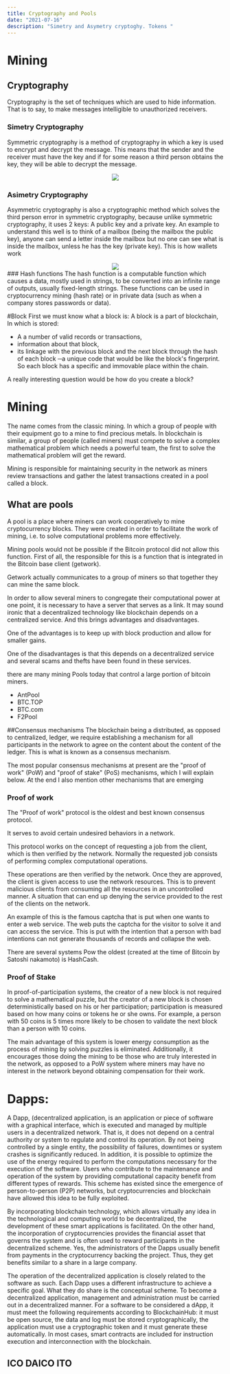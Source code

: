 ```yaml
---
title: Cryptography and Pools 
date: "2021-07-16"
description: "Simetry and Asymetry cryptoghy. Tokens "
---
```

# Mining
## Cryptography
Cryptography is the set of techniques which are used to hide information. That is to say, to make messages intelligible to unauthorized receivers.
### Simetry Cryptography 
Symmetric cryptography is a method of cryptography in which a key is used to encrypt and decrypt the message.
This means that the sender and the receiver must have the key and if for some reason a third person obtains the key, they will be able to decrypt the message.
<center>
<img src="https://imgur.com/BHECIa8.png"></img>
</center>

### Asimetry Cryptography
Asymmetric cryptography is also a cryptographic method which solves the third person error in symmetric cryptography, because unlike symmetric cryptography, it uses 2 keys:
A public key and a private key.
An example to understand this well is to think of a mailbox (being the mailbox the public key), anyone can send a letter inside the mailbox but no one can see what is inside the mailbox, unless he has the key (private key).
This is how wallets work

<center>
<img src="https://i.imgur.com/reljbWG.png"></img>
</center>
### Hash functions
The hash function is a computable function which causes a data, mostly used in strings, to be converted into an infinite range of outputs, usually fixed-length strings.
These functions can be used in cryptocurrency mining (hash rate) or in private data (such as when a company stores passwords or data).

#Block
First we must know what a block is:
A block is a part of blockchain, In which is stored:
- A a number of valid records or transactions,
- information about that block,
- its linkage with the previous block and the next block through the hash of each block ─a unique code that would be like the block's fingerprint.
So each block has a specific and immovable place within the chain.

A really interesting question would be how do you create a block?
# Mining
The name comes from the classic mining. In which a group of people with their equipment go to a mine to find precious metals. In blockchain is similar, a group of people (called miners) must compete to solve a complex mathematical problem which needs a powerful team, the first to solve the mathematical problem will get the reward.

Mining is responsible for maintaining security in the network as miners review transactions and gather the latest transactions created in a pool called a block.

## What are pools
A pool is a place where miners can work cooperatively to mine cryptocurrency blocks. They were created in order to facilitate the work of mining, i.e. to solve computational problems more effectively.

Mining pools would not be possible if the Bitcoin protocol did not allow this function. First of all, the responsible for this is a function that is integrated in the Bitcoin base client (getwork).

Getwork actually communicates to a group of miners so that together they can mine the same block.

In order to allow several miners to congregate their computational power at one point, it is necessary to have a server that serves as a link. It may sound ironic that a decentralized technology like blockchain depends on a centralized service. And this brings advantages and disadvantages.

One of the advantages is to keep up with block production and allow for smaller gains.

One of the disadvantages is that this depends on a decentralized service and several scams and thefts have been found in these services.

there are many mining Pools today that control a large portion of bitcoin miners.
- AntPool 
- BTC.TOP
- BTC.com
- F2Pool

##Consensus mechanisms
The blockchain being a distributed, as opposed to centralized, ledger, we require establishing a mechanism for all participants in the network to agree on the content about the content of the ledger. This is what is known as a consensus mechanism.

The most popular consensus mechanisms at present are the "proof of work" (PoW) and "proof of stake" (PoS) mechanisms, which I will explain below. At the end I also mention other mechanisms that are emerging

### Proof of work 
The "Proof of work" protocol is the oldest and best known consensus protocol. 

It serves to avoid certain undesired behaviors in a network.

This protocol works on the concept of requesting a job from the client, which is then verified by the network. Normally the requested job consists of performing complex computational operations.

These operations are then verified by the network. Once they are approved, the client is given access to use the network resources. This is to prevent malicious clients from consuming all the resources in an uncontrolled manner. A situation that can end up denying the service provided to the rest of the clients on the network.

An example of this is the famous captcha that is put when one wants to enter a web service. The web puts the captcha for the visitor to solve it and can access the service. This is put with the intention that a person with bad intentions can not generate thousands of records and collapse the web.

There are several systems Pow the oldest (created at the time of Bitcoin by Satoshi nakamoto) is HashCash.
### Proof of Stake 
In proof-of-participation systems, the creator of a new block is not required to solve a mathematical puzzle, but the creator of a new block is chosen deterministically based on his or her participation; participation is measured based on how many coins or tokens he or she owns. For example, a person with 50 coins is 5 times more likely to be chosen to validate the next block than a person with 10 coins.

The main advantage of this system is lower energy consumption as the process of mining by solving puzzles is eliminated. Additionally, it encourages those doing the mining to be those who are truly interested in the network, as opposed to a PoW system where miners may have no interest in the network beyond obtaining compensation for their work.

# Dapps:
A Dapp, (decentralized application, is an application or piece of software with a graphical interface, which is executed and managed by multiple users in a decentralized network. That is, it does not depend on a central authority or system to regulate and control its operation. By not being controlled by a single entity, the possibility of failures, downtimes or system crashes is significantly reduced. In addition, it is possible to optimize the use of the energy required to perform the computations necessary for the execution of the software. Users who contribute to the maintenance and operation of the system by providing computational capacity benefit from different types of rewards. This scheme has existed since the emergence of person-to-person (P2P) networks, but cryptocurrencies and blockchain have allowed this idea to be fully exploited.

By incorporating blockchain technology, which allows virtually any idea in the technological and computing world to be decentralized, the development of these smart applications is facilitated. On the other hand, the incorporation of cryptocurrencies provides the financial asset that governs the system and is often used to reward participants in the decentralized scheme. Yes, the administrators of the Dapps usually benefit from payments in the cryptocurrency backing the project. Thus, they get benefits similar to a share in a large company.

The operation of the decentralized application is closely related to the software as such. Each Dapp uses a different infrastructure to achieve a specific goal. What they do share is the conceptual scheme. To become a decentralized application, management and administration must be carried out in a decentralized manner. For a software to be considered a dApp, it must meet the following requirements according to BlockchainHub: it must be open source, the data and log must be stored cryptographically, the application must use a cryptographic token and it must generate these automatically. In most cases, smart contracts are included for instruction execution and interconnection with the blockchain.

## ICO DAICO ITO 
